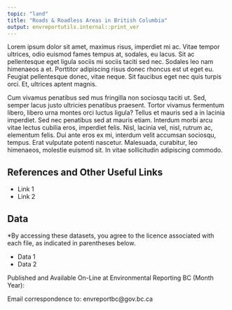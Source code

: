 ```yaml
---
topic: "land"
title: "Roads & Roadless Areas in British Columbia"
output: envreportutils.internal::print_ver
---
```



Lorem ipsum dolor sit amet, maximus risus, imperdiet mi ac. Vitae tempor ultrices, odio euismod fames tempus at, sodales, eu lacus. Sit ac pellentesque eget ligula sociis mi sociis taciti sed nec. Sodales leo nam himenaeos a et. Porttitor adipiscing risus donec rhoncus est ut eget eu. Feugiat pellentesque donec, vitae neque. Sit faucibus eget nec quis turpis orci. Et, ultrices aptent magnis.

Cum vivamus penatibus sed mus fringilla non sociosqu taciti ut. Sed, semper lacus justo ultricies penatibus praesent. Tortor vivamus fermentum libero, libero urna montes orci luctus ligula? Tellus et mauris sed a in lacinia imperdiet. Sed nec penatibus sed at mauris etiam. Interdum morbi arcu vitae lectus cubilia eros, imperdiet felis. Nisl, lacinia vel, nisl, rutrum ac, elementum felis. Dui ante eros ex mi, interdum velit accumsan sociosqu, tempus. Erat vulputate potenti nascetur. Malesuada, curabitur, leo himenaeos, molestie euismod sit. In vitae sollicitudin adipiscing commodo.

\begin{center}
\fbox{
  \begin{minipage}[c]{14cm}
  
   \begingroup\centering{\textbf{B.C. Digital Road Atlas}}
   
     \endgroup
     
    \vspace{1mm}
    
    \text{The Digital Road Atlas is a single, authoritative source of road data for the Province of B.C.}
    
       \vspace{2mm}
    
    \text{The B.C. Government is working toward updating and integrating all resource roads into this}
    \text{this single comprehensive database.}
    
       \vspace{2mm}
    
    \href{http://www.env.gov.bc.ca/soe/indicators/land/protected-lands-and-waters.html}{Explore the B.C. Digital Road Atlas to learn more about roads in B.C.}
    
  \end{minipage}
}
\end{center}

\newpage


## References and Other Useful Links

* Link 1
* Link 2

## Data

\*By accessing these datasets, you agree to the licence associated with each file, as indicated in parentheses below.

* Data 1
* Data 2

Published and Available On-Line at Environmental Reporting BC (Month Year):
[](http://www.env.gov.bc.ca/soe)

Email correspondence to: envreportbc@gov.bc.ca
